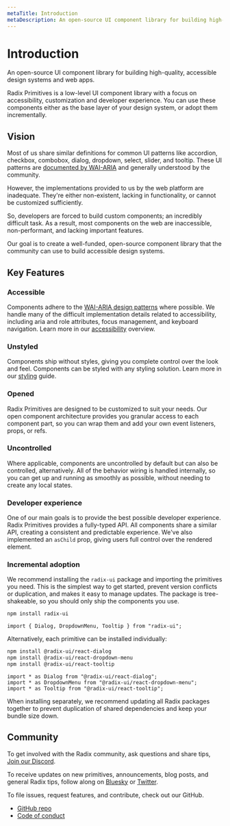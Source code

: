 ```yaml
---
metaTitle: Introduction
metaDescription: An open-source UI component library for building high-quality, accessible design systems and web apps.
---
```


# Introduction

<Description>
	An open-source UI component library for building high-quality, accessible
	design systems and web apps.
</Description>

Radix Primitives is a low-level UI component library with a focus on accessibility, customization and developer experience. You can use these components either as the base layer of your design system, or adopt them incrementally.

## Vision

Most of us share similar definitions for common UI patterns like accordion, checkbox,
combobox, dialog, dropdown, select, slider, and tooltip. These UI patterns are [documented by WAI-ARIA](https://www.w3.org/TR/wai-aria-practices/#aria_ex) and generally understood by the community.

However, the implementations provided to us by the web platform are inadequate. They're
either non-existent, lacking in functionality, or cannot be customized sufficiently.

So, developers are forced to build custom components; an incredibly difficult task. As a
result, most components on the web are inaccessible, non-performant, and lacking important
features.

Our goal is to create a well-funded, open-source component library that the community can
use to build accessible design systems.

## Key Features

### Accessible

Components adhere to the [WAI-ARIA design patterns](https://www.w3.org/TR/wai-aria-practices-1.2) where possible. We handle many of the difficult implementation details related to accessibility, including aria and role attributes, focus management, and keyboard navigation. Learn more in our [accessibility](./accessibility) overview.

### Unstyled

Components ship without styles, giving you complete control over the look and feel. Components can be styled with any styling solution. Learn more in our [styling](../guides/styling) guide.

### Opened

Radix Primitives are designed to be customized to suit your needs. Our open component architecture provides you granular access to each component part, so you can wrap them and add your own event listeners, props, or refs.

### Uncontrolled

Where applicable, components are uncontrolled by default but can also be controlled, alternatively. All of the behavior wiring is handled internally, so you can get up and running as smoothly as possible, without needing to create any local states.

### Developer experience

One of our main goals is to provide the best possible developer experience. Radix Primitives provides a fully-typed API. All components share a similar API, creating a consistent and predictable experience. We've also implemented an `asChild` prop, giving users full control over the rendered element.

### Incremental adoption

We recommend installing the `radix-ui` package and importing the primitives you need. This is the simplest way to get started, prevent version conflicts or duplication, and makes it easy to manage updates. The package is tree-shakeable, so you should only ship the components you use.

```bash
npm install radix-ui
```

```tsx
import { Dialog, DropdownMenu, Tooltip } from "radix-ui";
```

Alternatively, each primitive can be installed individually:

```bash
npm install @radix-ui/react-dialog
npm install @radix-ui/react-dropdown-menu
npm install @radix-ui/react-tooltip
```

```tsx
import * as Dialog from "@radix-ui/react-dialog";
import * as DropdownMenu from "@radix-ui/react-dropdown-menu";
import * as Tooltip from "@radix-ui/react-tooltip";
```

When installing separately, we recommend updating all Radix packages together to prevent duplication of shared dependencies and keep your bundle size down.

## Community

To get involved with the Radix community, ask questions and share tips, [Join our Discord](https://discord.com/invite/7Xb99uG).

To receive updates on new primitives, announcements, blog posts, and general Radix tips, follow along on [Bluesky](https://bsky.app/profile/radix-ui.com) or [Twitter](https://twitter.com/radix_ui).

To file issues, request features, and contribute, check out our GitHub.

- [GitHub repo](https://github.com/radix-ui/primitives)
- [Code of conduct](https://github.com/radix-ui/primitives/blob/main/CODE_OF_CONDUCT.md)

